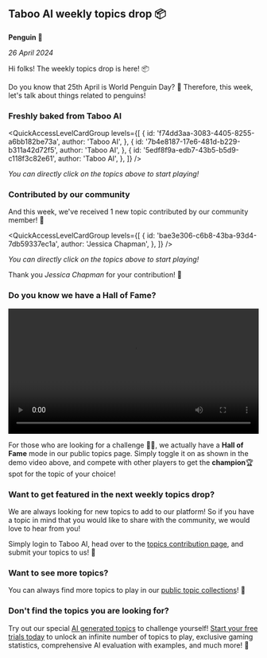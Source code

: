 
## Taboo AI weekly topics drop 📦

**Penguin 🐧**

_26 April 2024_

Hi folks! The weekly topics drop is here! 📦

Do you know that 25th April is World Penguin Day? 🐧 Therefore, this week, let's talk about things related to penguins!

### Freshly baked from Taboo AI

<QuickAccessLevelCardGroup
  levels={[
    {
      id: 'f74dd3aa-3083-4405-8255-a6bb182be73a',
      author: 'Taboo AI',
    },
    {
      id: '7b4e8187-17e6-481d-b229-b311a42d72f5',
      author: 'Taboo AI',
    },
    {
      id: '5edf8f9a-edb7-43b5-b5d9-c118f3c82e61',
      author: 'Taboo AI',
    },
  ]}
/>

_You can directly click on the topics above to start playing!_

### Contributed by our community

And this week, we've received 1 new topic contributed by our community member! 🌟

<QuickAccessLevelCardGroup
  levels={[
    {
      id: 'bae3e306-c6b8-43ba-93d4-7db59337ec1a',
      author: 'Jessica Chapman',
    },
  ]}
/>

_You can directly click on the topics above to start playing!_

Thank you _Jessica Chapman_ for your contribution! 🎉

### Do you know we have a **Hall of Fame**?

<video width='100%' controls loop>
  <source src='/videos/hall-of-fame.mp4' type='video/mp4' />
  Your browser does not support the video tag.
</video>

For those who are looking for a challenge 🥷🏻, we actually have a **Hall of Fame** mode in our public topics page. Simply toggle it on as shown in the demo video above, and compete with other players to get the **champion**🏆 spot for the topic of your choice!

### Want to get featured in the next weekly topics drop?

We are always looking for new topics to add to our platform! So if you have a topic in mind that you would like to share with the community, we would love to hear from you!

Simply login to Taboo AI, head over to the [topics contribution page](/add-level), and submit your topics to us! 🚀

### Want to see more topics?

You can always find more topics to play in our [public topic collections](/levels)! 🌟

### Don't find the topics you are looking for?

Try out our special [AI generated topics](/ai) to challenge yourself! [Start your free trials today](/pricing) to unlock an infinite number of topics to play, exclusive gaming statistics, comprehensive AI evaluation with examples, and much more! 🚀
